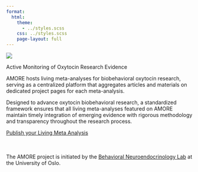 ```yaml
---
format:
  html:
    theme: 
      - ../styles.scss
    css: ../styles.scss
    page-layout: full
---
```



::: {.content-section}
![](white_no_bak.png){.header-logo}

::: {.subtitle-text}
Active Monitoring of Oxytocin Research Evidence
:::

AMORE hosts living meta-analyses for biobehavioral oxytocin research, serving as a centralized platform that aggregates articles and materials on dedicated project pages for each meta-analysis.

Designed to advance oxytocin biobehavioral research, a standardized framework ensures that all living meta-analyses featured on AMORE maintain timely integration of emerging evidence with rigorous methodology and transparency throughout the research process.


::: {.contact-buttons}
[Publish your Living Meta Analysis](https://nettskjema.no/a/492183){.primary-button target="_blank"}
:::


<div style="margin-top: 3rem;"></div>

::: {.BNL-text}
The AMORE project is initiated by the [Behavioral Neuroendocrinology Lab](https://www.sv.uio.no/psi/english/research/groups/bnl/){target="_blank"} at the University of Oslo.
:::
::: 